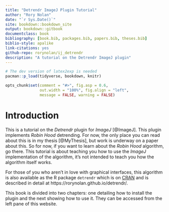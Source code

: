 ```yaml
--- 
title: "Detrendr ImageJ Plugin Tutorial"
author: "Rory Nolan"
date: "`r Sys.Date()`"
site: bookdown::bookdown_site
output: bookdown::gitbook
documentclass: book
bibliography: [book.bib, packages.bib, papers.bib, theses.bib]
biblio-style: apalike
link-citations: yes
github-repo: rorynolan/ij_detrendr
description: "A tutorial on the Detrendr ImageJ plugin"
---
```


```r
# The dev version of latex2exp is needed
pacman::p_load(tidyverse, bookdown, knitr)

opts_chunk$set(comment = "#>", fig.asp = 0.6, 
               out.width = "100%", fig.align = "left",
               message = FALSE, warning = FALSE)
```

# Introduction {-#intro}

This is a tutorial on the _Detrendr_ plugin for _ImageJ_ [@ImageJ]. This plugin implements _Robin Hood_ detrending. For now, the only place you can read about this is in my thesis [@MyThesis], but work is underway on a paper about this. So for now, if you want to learn about the _Robin Hood_ algorithm, go there. This tutorial is about teaching you how to use the _ImageJ_ implementation of the algorithm, it's not intended to teach you how the algorithm itself works.

For those of you who aren't in love with graphical interfaces, this algorithm is also available as the R package `detrendr` which is on [CRAN](https://cran.r-project.org/package=detrendr) and is described in detail at https://rorynolan.github.io/detrendr/.

This book is divided into two chapters: one detailing how to install the plugin and the next showing how to use it. They can be accessed from the left pane of this website.

